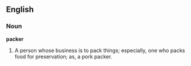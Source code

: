 ==English==

===Noun===

'''packer'''

#A person whose business is to pack things; especially, one who packs food for preservation; as, a pork packer.